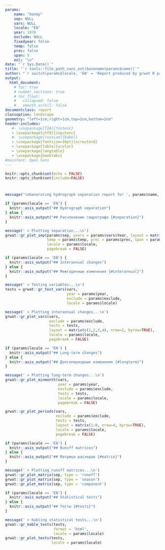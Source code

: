 ```yaml
---
params:
    name: "Хопёр"
    sep: NULL
    vars: NULL
    locale: "EN"
    year: 1978
    exclude: NULL
    fixedyear: false
    temp: false
    prec: false
    span: 5
    eol: "\n"
date: "`r Sys.Date()`"
title: "`r tools::file_path_sans_ext(basename(params$name))`"
author: "`r switch(params$locale, 'EN' = 'Report produced by grwat R package', 'RU' = 'Отчет подготовлен с помощью пакета R grwat')`"
output: 
  html_document:
    # toc: true
    # number_sections: true
    # toc_float:
    #   collapsed: false
    #   smooth_scroll: false
documentclass: report
classoption: landscape
geometry: "left=1cm,right=1cm,top=1cm,bottom=2cm"
header-includes:
   #- \usepackage[T2A]{fontenc}
   - \usepackage[utf8]{inputenc}
   #- \usepackage[russian]{babel}
   - \usepackage[fontsize=16pt]{scrextend}
   - \usepackage[table]{xcolor}
   - \usepackage{longtable}
   - \usepackage{booktabs}
#mainfont: Open Sans
---
```


<!-- Settings -->
```r
knitr::opts_chunk$set(echo = FALSE)
knitr::opts_chunk$set(include=FALSE)
```

# {.tabset}
```r
message('\nGenerating hydrograph separation report for ', params$name, '\n')
```

```r
if (params$locale == 'EN') {
  knitr::asis_output("## Hydrograph separation")
} else {
  knitr::asis_output("## Расчленение гидрографа {#separation}")
}
```


```r
message(' > Plotting separation...\n')
grwat::gr_plot_sep(params$sep, years = params$vars$Year, layout = matrix(c(1,2,3,4), nrow=2, byrow=TRUE),
                   temp = params$temp, prec = params$prec, span = params$span,
                   locale = params$locale,
                   pagebreak = FALSE)
```

<!-- Main plots -->
```r
if (params$locale == 'EN') {
  knitr::asis_output("## Interannual changes")
} else {
  knitr::asis_output("## Межгодичные изменения {#interannual}")
}
```


```r
message(' > Testing variables...\n')
tests = grwat::gr_test_vars(vars, 
                            year = params$year, 
                            exclude = params$exclude, 
                            locale = params$locale)

message(' > Plotting interannual changes...\n')
grwat::gr_plot_vars(vars, 
                    exclude = params$exclude,
                    tests = tests,
                    layout = matrix(c(1,2,3,4), nrow=2, byrow=TRUE),
                    locale = params$locale,
                    pagebreak = FALSE)
```

```r
if (params$locale == 'EN') {
  knitr::asis_output("## Long-term changes")
} else {
  knitr::asis_output("## Долгопериодные изменения {#longterm}")
}
```


```r
message(' > Plotting long-term changes...\n')
grwat::gr_plot_minmonth(vars, 
                        year = params$year, 
                        exclude = params$exclude, 
                        tests = tests,
                        locale = params$locale, 
                        pagebreak = FALSE)
```
```r
grwat::gr_plot_periods(vars,
                       exclude = params$exclude,
                       tests = tests,
                       layout = matrix(1:8, nrow=4, byrow=TRUE),
                       locale = params$locale,
                       pagebreak = FALSE)
```

<!-- Stats -->
```r
if (params$locale == 'EN') {
  knitr::asis_output("## Runoff matrices")
} else {
  knitr::asis_output("## Матрица расходов {#matrix}")
}
```

```r
message(' > Plotting runoff matrices...\n')
grwat::gr_plot_matrix(sep, type = 'runoff')
grwat::gr_plot_matrix(sep, type = 'season')
grwat::gr_plot_matrix(sep, type = 'component')
```

<!-- Stats -->
```r
if (params$locale == 'EN') {
  knitr::asis_output("## Statistical tests")
} else {
  knitr::asis_output("## Тесты {#tests}")
}
```

<!-- Knit table to PDF -->
```r
message(' > Kabling statistical tests...\n')
grwat::gr_kable_tests(tests, 
                      format = 'html', 
                      locale = params$locale)
grwat::gr_plot_tests(tests, 
                     locale = params$locale)
```